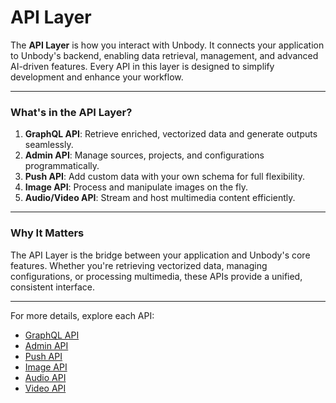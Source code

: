 # API Layer

The **API Layer** is how you interact with Unbody. It connects your application to Unbody's backend, enabling data retrieval, management, and advanced AI-driven features. Every API in this layer is designed to simplify development and enhance your workflow.

---

### What's in the API Layer?

1. **GraphQL API**: Retrieve enriched, vectorized data and generate outputs seamlessly.
2. **Admin API**: Manage sources, projects, and configurations programmatically.
3. **Push API**: Add custom data with your own schema for full flexibility.
4. **Image API**: Process and manipulate images on the fly.
5. **Audio/Video API**: Stream and host multimedia content efficiently.

---

### Why It Matters

The API Layer is the bridge between your application and Unbody's core features. Whether you're retrieving vectorized data, managing configurations, or processing multimedia, these APIs provide a unified, consistent interface.

---

For more details, explore each API:

- [GraphQL API](/api-layer/graphql-api/authorization)
- [Admin API](/api-layer/admin-api)
- [Push API](/api-layer/push-api)
- [Image API](/api-layer/image-api/overview)
- [Audio API](/api-layer/audio-api)
- [Video API](/api-layer/video-api)